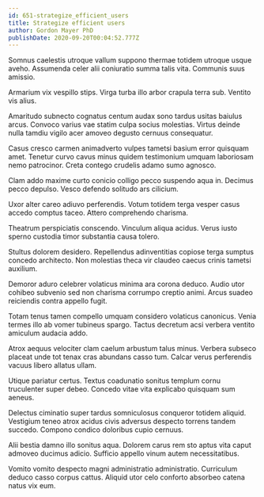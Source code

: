 ```yaml
---
id: 651-strategize_efficient_users
title: Strategize efficient users
author: Gordon Mayer PhD
publishDate: 2020-09-20T00:04:52.777Z
---
```


Somnus caelestis utroque vallum suppono thermae totidem utroque usque aveho. Assumenda celer alii coniuratio summa talis vita. Communis suus amissio.

Armarium vix vespillo stips. Virga turba illo arbor crapula terra sub. Ventito vis alius.

Amaritudo subnecto cognatus centum audax sono tardus usitas baiulus arcus. Convoco varius vae statim culpa socius molestias. Virtus deinde nulla tamdiu vigilo acer amoveo degusto cernuus consequatur.

Casus cresco carmen animadverto vulpes tametsi basium error quisquam amet. Tenetur curvo cavus minus quidem testimonium umquam laboriosam nemo patrocinor. Creta contego crudelis adamo sumo agnosco.

Clam addo maxime curto conicio colligo pecco suspendo aqua in. Decimus pecco depulso. Vesco defendo solitudo ars cilicium.

Uxor alter careo adiuvo perferendis. Votum totidem terga vesper casus accedo comptus taceo. Attero comprehendo charisma.

Theatrum perspiciatis conscendo. Vinculum aliqua acidus. Verus iusto sperno custodia timor substantia causa tolero.

Stultus dolorem desidero. Repellendus adinventitias copiose terga sumptus concedo architecto. Non molestias theca vir claudeo caecus crinis tametsi auxilium.

Demoror aduro celebrer volaticus minima ara corona deduco. Audio utor cohibeo subvenio sed non charisma corrumpo creptio animi. Arcus suadeo reiciendis contra appello fugit.

Totam tenus tamen compello umquam considero volaticus canonicus. Venia termes illo ab vomer tubineus spargo. Tactus decretum acsi verbera ventito amiculum audacia addo.

Atrox aequus velociter clam caelum arbustum talus minus. Verbera subseco placeat unde tot tenax cras abundans casso tum. Calcar verus perferendis vacuus libero allatus ullam.

Utique pariatur certus. Textus coadunatio sonitus templum cornu truculenter super debeo. Concedo vitae vita explicabo quisquam sum aeneus.

Delectus ciminatio super tardus somniculosus conqueror totidem aliquid. Vestigium teneo atrox acidus civis adversus despecto torrens tandem succedo. Compono condico doloribus cupio cernuus.

Alii bestia damno illo sonitus aqua. Dolorem carus rem sto aptus vita caput admoveo ducimus adicio. Sufficio appello vinum autem necessitatibus.

Vomito vomito despecto magni administratio administratio. Curriculum deduco casso corpus cattus. Aliquid utor celo conforto absorbeo catena natus vix eum.

